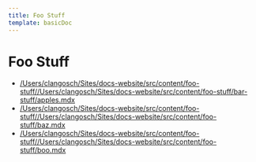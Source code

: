 ```yaml
---
title: Foo Stuff
template: basicDoc
---
```


# Foo Stuff

* [/Users/clangosch/Sites/docs-website/src/content/foo-stuff//Users/clangosch/Sites/docs-website/src/content/foo-stuff/bar-stuff/apples.mdx](Apples)
* [/Users/clangosch/Sites/docs-website/src/content/foo-stuff//Users/clangosch/Sites/docs-website/src/content/foo-stuff/baz.mdx](Baz)
* [/Users/clangosch/Sites/docs-website/src/content/foo-stuff//Users/clangosch/Sites/docs-website/src/content/foo-stuff/boo.mdx](Boo)